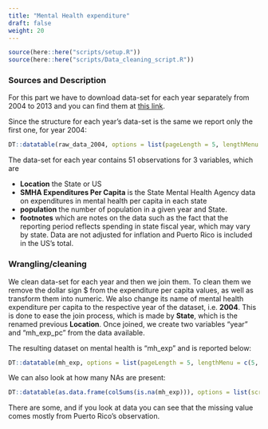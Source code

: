 ```yaml
---
title: "Mental Health expenditure"
draft: false
weight: 20
---
```

```r
source(here::here("scripts/setup.R"))
source(here::here("scripts/Data_cleaning_script.R"))
```

### Sources and Description

For this part we have to download data-set for each year separately from 2004 to 2013 and you can find them at [this link](https://www.kff.org/other/state-indicator/smha-expenditures-per-capita/?activeTab=map&currentTimeframe=3&selectedDistributions=smha-expenditures-per-capita&sortModel=%7B%22colId%22:%22Location%22,%22sort%22:%22asc%22%7D){target="_blank"}. 

Since the structure for each year's data-set is the same we report only the first one, for year 2004:

```r
DT::datatable(raw_data_2004, options = list(pageLength = 5, lengthMenu = c(5, 10, 15, 20)))
```

The data-set for each year contains 51 observations for 3 variables, which are

<ul>
  <li> <b>Location</b> the State or US</li>
  <li> <b>SMHA Expenditures Per Capita</b> is the State Mental Health Agency data on expenditures in mental health per capita in each state  </li>
  <li><b>population</b> the number of population in a given year and State.
  </li>
  <li> <b>footnotes</b> which are notes on the data such as the fact that the reporting period reflects spending in state fiscal year, which may vary by state. Data are not adjusted for inflation and Puerto Rico is included in the US's total.
  </li>
</ul>


### Wrangling/cleaning

We clean data-set for each year and then we join them. To clean them we remove the dollar sign $ from the expenditure per capita values, as well as transform them into numeric. We also change its name of mental health expenditure per capita to the respective year of the dataset, i.e. <b>2004</b>. This is done to ease the join process, which is made by <b>State</b>, which is the renamed previous <b>Location</b>. Once joined, we create two variables "year" and "mh_exp_pc" from the data available.

The resulting dataset on mental health is "mh_exp" and is reported below:

```r
DT::datatable(mh_exp, options = list(pageLength = 5, lengthMenu = c(5, 10, 15, 20)))
```

We can also look at how many NAs are present:
```r
DT::datatable(as.data.frame(colSums(is.na(mh_exp))), options = list(scrollX='400px'),colnames = "Missing Values")
```

There are some, and if you look at data you can see that the missing value comes mostly from Puerto Rico's observation.